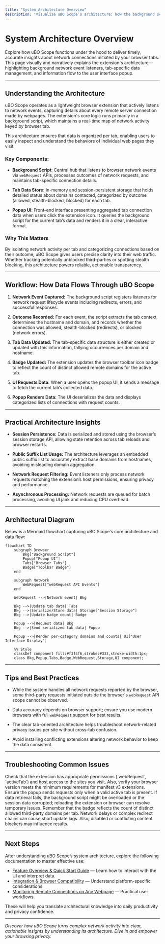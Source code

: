 ```yaml
---
title: "System Architecture Overview"
description: "Visualize uBO Scope’s architecture: how the background script listens for network events, how tab-specific data is maintained, and how this information is sent to the popup for user review. Includes a Mermaid diagram to illustrate major data flows and browser integration points."
---
```


# System Architecture Overview

Explore how uBO Scope functions under the hood to deliver timely, accurate insights about network connections initiated by your browser tabs. This page visually and narratively explains the extension's architecture—highlighting background network event listeners, tab-specific data management, and information flow to the user interface popup.

---

## Understanding the Architecture

uBO Scope operates as a lightweight browser extension that actively listens to network events, capturing details about every remote server connection made by webpages. The extension's core logic runs primarily in a background script, which maintains a real-time map of network activity keyed by browser tab.

This architecture ensures that data is organized per tab, enabling users to easily inspect and understand the behaviors of individual web pages they visit.

### Key Components:

- **Background Script**: Central hub that listens to browser network events via `webRequest` APIs, processes outcomes of network requests, and maintains tab-specific connection details.

- **Tab Data Store**: In-memory and session-persistent storage that holds detailed status about domains contacted, categorized by outcome (allowed, stealth-blocked, blocked) for each tab.

- **Popup UI**: Front-end interface presenting aggregated tab connection data when users click the extension icon. It queries the background script for the current tab’s data and renders it in a clear, interactive format.

### Why This Matters

By isolating network activity per tab and categorizing connections based on their outcome, uBO Scope gives users precise clarity into their web traffic. Whether tracking potentially unblocked third-parties or spotting stealth blocking, this architecture powers reliable, actionable transparency.

---

## Workflow: How Data Flows Through uBO Scope

1. **Network Event Captured:** The background script registers listeners for network request lifecycle events including redirects, errors, and successful responses.

2. **Outcome Recorded:** For each event, the script extracts the tab context, determines the hostname and domain, and records whether the connection was allowed, stealth-blocked (redirects), or blocked (network errors).

3. **Tab Data Updated:** The tab-specific data structure is either created or updated with this information, tallying occurrences per domain and hostname.

4. **Badge Updated:** The extension updates the browser toolbar icon badge to reflect the count of distinct allowed remote domains for the active tab.

5. **UI Requests Data:** When a user opens the popup UI, it sends a message to fetch the current tab’s collected data.

6. **Popup Renders Data:** The UI deserializes the data and displays categorized lists of connections with request counts.

---

## Practical Architecture Insights

- **Session Persistence:** Data is serialized and stored using the browser’s session storage API, allowing state retention across tab reloads and browser restarts.

- **Public Suffix List Usage:** The architecture leverages an embedded public suffix list to accurately extract base domains from hostnames, avoiding misleading domain aggregation.

- **Network Request Filtering:** Event listeners only process network requests matching the extension’s host permissions, ensuring privacy and performance.

- **Asynchronous Processing:** Network requests are queued for batch processing, avoiding UI jank and reducing CPU overhead.

---

## Architectural Diagram

Below is a Mermaid flowchart capturing uBO Scope's core architecture and data flow:

```mermaid
flowchart TD
    subgraph Browser
        Bkg["Background Script"]
        Popup["Popup UI"]
        Tabs["Browser Tabs"]
        Badge["Toolbar Badge"]
    end

    subgraph Network
        WebRequest["webRequest API Events"]
    end

    WebRequest -->|Network event| Bkg

    Bkg -->|Update tab data| Tabs
    Bkg -->|Serialize/Store data| Storage["Session Storage"]
    Bkg -->|Update badge count| Badge

    Popup -->|Request data| Bkg
    Bkg -->|Send serialized tab data| Popup

    Popup -->|Render per-category domains and counts| UI["User Interface Display"]

    %% Style
    classDef component fill:#f3f4f6,stroke:#333,stroke-width:1px;
    class Bkg,Popup,Tabs,Badge,WebRequest,Storage,UI component;
```

---

## Tips and Best Practices

- While the system handles all network requests reported by the browser, some third-party requests initiated outside the browser's `webRequest` API scope cannot be observed.

- Data accuracy depends on browser support; ensure you use modern browsers with full `webRequest` support for best results.

- The clear tab-oriented architecture helps troubleshoot network-related privacy issues per site without cross-tab confusion.

- Avoid installing conflicting extensions altering network behavior to keep the data consistent.

---

## Troubleshooting Common Issues

<AccordionGroup title="Common System Architecture Troubleshooting">
<Accordion title="Background Script Not Collecting Data">
Check that the extension has appropriate permissions (`webRequest`, `activeTab`) and host access to the sites you visit. Also, verify your browser version meets the minimum requirements for manifest v3 extensions.
</Accordion>
<Accordion title="Popup UI Fails to Load Tab Data">
Ensure the popup sends requests only when a valid active tab is present. If data retrieval fails, the background script might be overloaded or the session data corrupted; reloading the extension or browser can resolve temporary issues.
</Accordion>
<Accordion title="Badge Count Not Updating Correctly">
Remember that the badge reflects the count of distinct allowed third-party domains per tab. Network delays or complex redirect chains can cause short update lags. Also, disabled or conflicting content blockers may influence results.
</Accordion>
</AccordionGroup>

---

## Next Steps

After understanding uBO Scope’s system architecture, explore the following documentation to master effective use:

- [Feature Overview & Quick Start Guide](/overview/architecture-features-quickstart/feature-overview-quickstart) — Learn how to interact with the UI and interpret data.
- [Integration & Browser Compatibility](/overview/architecture-features-quickstart/integration-browser-support) — Understand platform-specific considerations.
- [Monitoring Remote Connections on Any Webpage](/guides/workflows-usage/monitoring-requests) — Practical user workflows.

These will help you translate architectural knowledge into daily productivity and privacy confidence.

---

_Discover how uBO Scope turns complex network activity into clear, actionable insights by understanding its architecture. Dive in and empower your browsing privacy._
